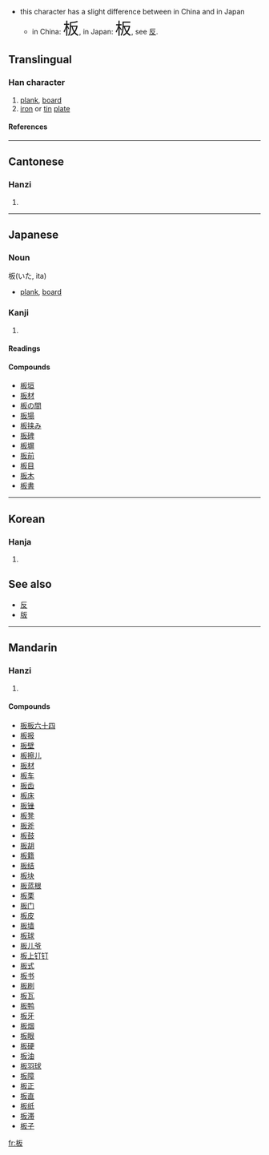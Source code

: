 *this character has a slight difference between in China and in Japan
**in China: <font size="6"><font lang="zh">板</font></font>, in Japan: <font size="6"><font lang="ja">板</font></font>, see [[反]].

{{see|闆}}

==Translingual==
===Han character===
{{Han char|rn=75|rad=木|as=04|sn=8|four=4194<sub>7</sub>|canj=木竹水 (DHE), X木竹水 (XDHE)}}
# [[plank]], [[board]]
# [[iron]] or [[tin]] [[plate]]
====References====
{{Han ref|kx=0514.150|dkj=14518|dj=0902.020|hdz=21172.030|uh=677F|ud=26495|bh=AA4F|bd=43599}}

----
==Cantonese==
===Hanzi===
{{yue-hanzi|jyut=|y=baan2}}
# {{defn|Cantonese}}

----
== Japanese ==

===Noun===
板(いた, ita)
* [[plank]], [[board]]

===Kanji===
{{ja-kanji|grade=3|rs=木04}}
# {{defn|Japanese}} 
====Readings====
{{ja-readings|on=[[はん]] (han), [[ばん]] (ban)|kun=[[いた]] (ita)}}

====Compounds====
*[[板垣]]
*[[板材]]
*[[板の間]]
*[[板場]]
*[[板挟み]]
*[[板碑]]
*[[板塀]]
*[[板前]]
*[[板目]]
*[[板木]]
*[[板書]]

----
==Korean==
===Hanja===
{{ko-hanja|hangeul=[[판]]|eumhun=|rv=pan|mr=p'an|y=phan}}
# {{defn|Korean}}



==See also==
*[[反]]
*[[版]]

----
==Mandarin==
===Hanzi===
{{cmn-hanzi|tra=闆|pin=[[bǎn]] ([[ban3]])|wg=pan<sup>3</sup>}}
# {{defn|Mandarin}}

====Compounds====
*[[板板六十四]]
*[[板报]]
*[[板壁]]
*[[板擦儿]]
*[[板材]]
*[[板车]]
*[[板齿]]
*[[板床]]
*[[板锉]]
*[[板凳]]
*[[板斧]]
*[[板鼓]]
*[[板胡]]
*[[板籍]]
*[[板结]]
*[[板块]]
*[[板蓝根]]
*[[板栗]]
*[[板门]]
*[[板皮]]
*[[板墙]]
*[[板球]]
*[[板儿爷]]
*[[板上钉钉]]
*[[板式]]
*[[板书]]
*[[板刷]]
*[[板瓦]]
*[[板鸭]]
*[[板牙]]
*[[板烟]]
*[[板眼]]
*[[板硬]]
*[[板油]]
*[[板羽球]]
*[[板障]]
*[[板正]]
*[[板直]]
*[[板纸]]
*[[板滞]]
*[[板子]]

[[fr:板]]